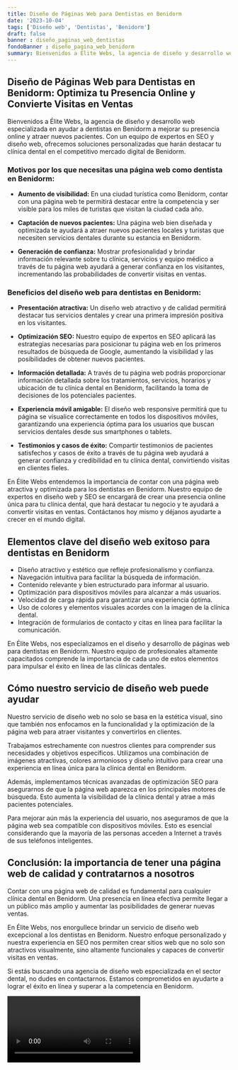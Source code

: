 ```yaml
---
title: Diseño de Páginas Web para Dentistas en Benidorm
date: '2023-10-04'
tags: ['Diseño web', 'Dentistas', 'Benidorm']
draft: false
banner : diseño_paginas_web_dentistas
fondoBanner : diseño_pagina_web_benidorm
summary: Bienvenidos a Élite Webs, la agencia de diseño y desarrollo web especializada en ayudar a dentistas en Benidorm a mejorar su presencia online y atraer nuevos pacientes. Con un equipo de expertos en SEO y diseño web, ofrecemos soluciones personalizadas que harán destacar tu clínica dental en el competitivo mercado digital de Benidorm.
---
```


## Diseño de Páginas Web para Dentistas en Benidorm: Optimiza tu Presencia Online y Convierte Visitas en Ventas

Bienvenidos a Élite Webs, la agencia de diseño y desarrollo web especializada en ayudar a dentistas en Benidorm a mejorar su presencia online y atraer nuevos pacientes. Con un equipo de expertos en SEO y diseño web, ofrecemos soluciones personalizadas que harán destacar tu clínica dental en el competitivo mercado digital de Benidorm.

### Motivos por los que necesitas una página web como dentista en Benidorm:

- **Aumento de visibilidad:** En una ciudad turística como Benidorm, contar con una página web te permitirá destacar entre la competencia y ser visible para los miles de turistas que visitan la ciudad cada año.

- **Captación de nuevos pacientes:** Una página web bien diseñada y optimizada te ayudará a atraer nuevos pacientes locales y turistas que necesiten servicios dentales durante su estancia en Benidorm.

- **Generación de confianza:** Mostrar profesionalidad y brindar información relevante sobre tu clínica, servicios y equipo médico a través de tu página web ayudará a generar confianza en los visitantes, incrementando las probabilidades de convertir visitas en ventas.

### Beneficios del diseño web para dentistas en Benidorm:

- **Presentación atractiva:** Un diseño web atractivo y de calidad permitirá destacar tus servicios dentales y crear una primera impresión positiva en los visitantes.

- **Optimización SEO:** Nuestro equipo de expertos en SEO aplicará las estrategias necesarias para posicionar tu página web en los primeros resultados de búsqueda de Google, aumentando la visibilidad y las posibilidades de obtener nuevos pacientes.

- **Información detallada:** A través de tu página web podrás proporcionar información detallada sobre los tratamientos, servicios, horarios y ubicación de tu clínica dental en Benidorm, facilitando la toma de decisiones de los potenciales pacientes.

- **Experiencia móvil amigable:** El diseño web responsive permitirá que tu página se visualice correctamente en todos los dispositivos móviles, garantizando una experiencia óptima para los usuarios que buscan servicios dentales desde sus smartphones o tablets.

- **Testimonios y casos de éxito:** Compartir testimonios de pacientes satisfechos y casos de éxito a través de tu página web ayudará a generar confianza y credibilidad en tu clínica dental, convirtiendo visitas en clientes fieles.

En Élite Webs entendemos la importancia de contar con una página web atractiva y optimizada para los dentistas en Benidorm. Nuestro equipo de expertos en diseño web y SEO se encargará de crear una presencia online única para tu clínica dental, que hará destacar tu negocio y te ayudará a convertir visitas en ventas. Contáctanos hoy mismo y déjanos ayudarte a crecer en el mundo digital.

<GifSeo />

<Cta />

## Elementos clave del diseño web exitoso para dentistas en Benidorm

- Diseño atractivo y estético que refleje profesionalismo y confianza.
- Navegación intuitiva para facilitar la búsqueda de información.
- Contenido relevante y bien estructurado para informar al usuario.
- Optimización para dispositivos móviles para alcanzar a más usuarios.
- Velocidad de carga rápida para garantizar una experiencia óptima.
- Uso de colores y elementos visuales acordes con la imagen de la clínica dental.
- Integración de formularios de contacto y citas en línea para facilitar la comunicación.

En Élite Webs, nos especializamos en el diseño y desarrollo de páginas web para dentistas en Benidorm. Nuestro equipo de profesionales altamente capacitados comprende la importancia de cada uno de estos elementos para impulsar el éxito en línea de las clínicas dentales.

## Cómo nuestro servicio de diseño web puede ayudar

Nuestro servicio de diseño web no solo se basa en la estética visual, sino que también nos enfocamos en la funcionalidad y la optimización de la página web para atraer visitantes y convertirlos en clientes.

Trabajamos estrechamente con nuestros clientes para comprender sus necesidades y objetivos específicos. Utilizamos una combinación de imágenes atractivas, colores armoniosos y diseño intuitivo para crear una experiencia en línea única para la clínica dental en Benidorm.

Además, implementamos técnicas avanzadas de optimización SEO para asegurarnos de que la página web aparezca en los principales motores de búsqueda. Esto aumenta la visibilidad de la clínica dental y atrae a más pacientes potenciales.

Para mejorar aún más la experiencia del usuario, nos aseguramos de que la página web sea compatible con dispositivos móviles. Esto es esencial considerando que la mayoría de las personas acceden a Internet a través de sus teléfonos inteligentes.

## Conclusión: la importancia de tener una página web de calidad y contratarnos a nosotros

Contar con una página web de calidad es fundamental para cualquier clínica dental en Benidorm. Una presencia en línea efectiva permite llegar a un público más amplio y aumentar las posibilidades de generar nuevas ventas.

En Élite Webs, nos enorgullece brindar un servicio de diseño web excepcional a los dentistas en Benidorm. Nuestro enfoque personalizado y nuestra experiencia en SEO nos permiten crear sitios web que no solo son atractivos visualmente, sino altamente funcionales y capaces de convertir visitas en ventas.

Si estás buscando una agencia de diseño web especializada en el sector dental, no dudes en contactarnos. Estamos comprometidos en ayudarte a lograr el éxito en línea y superar a la competencia en Benidorm.

<Video />

<CtaBot job='Dentistas' city='Benidorm'/>

<Gmaps query='Benidorm+españa+maps' />